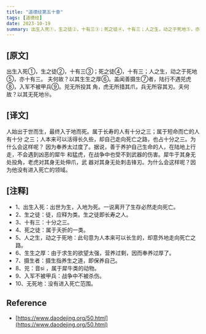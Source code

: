 ```yaml
---
title: "道德经第五十章"
tags: [道德经]
date: 2023-10-19
summary: 出生入死①，生之徒②，十有三③；死之徒④，十有三；人之生，动之于死地⑤，亦十有三。
---
```


## [原文]

出生入死①，生之徒②，十有三③；死之徒④，十有三；人之生，动之于死地⑤，亦十有三。
夫何故？以其生生之厚⑥。盖闻善摄生⑦者，陆行不遇兕虎⑧，入军不被甲兵⑨。兕无所投其
角，虎无所措其爪，兵无所容其刃。夫何故？以其无死地⑩。

## [译文]

人始出于世而生，最终入于地而死。属于长寿的人有十分之三；属于短命而亡的人有十分
之三；人本来可以活得长久些，却自己走向死亡之路，也占十分之三。为什么会这样呢？
因为奉养太过度了。据说，善于养护自己生命的人，在陆地上行走，不会遇到凶恶的犀牛
和猛虎，在战争中也受不到武器的伤害。犀牛于其身无处投角，老虎对其身无处伸爪，武
器对其身无处刺击锋刃。为什么会这样呢？因为他没有进入死亡的领域。

## [注释]

- 1、出生入死：出世为生，入地为死。一说离开了生存必然走向死亡。
- 2、生之徒：徒，应释为类。生之徒即长寿之人。
- 3、十有三：十分之三。
- 4、死之徒：属于夭折的一类。
- 5、人之生，动之于死地：此句意为人本来可以长生的，却意外地走向死亡之路。
- 6、生生之厚：由于求生的欲望太强，营养过剩，因而奉养过厚了。
- 7、摄生者：摄生指养生之道，即保养自己。
- 8、兕：音si ，属于犀牛类的动物。
- 9、入军不被甲兵：战争中不被杀伤。
- 10、无死地：没有进入死亡范围。

## Reference

- [https://www.daodejing.org/50.html](https://www.daodejing.org/50.html)